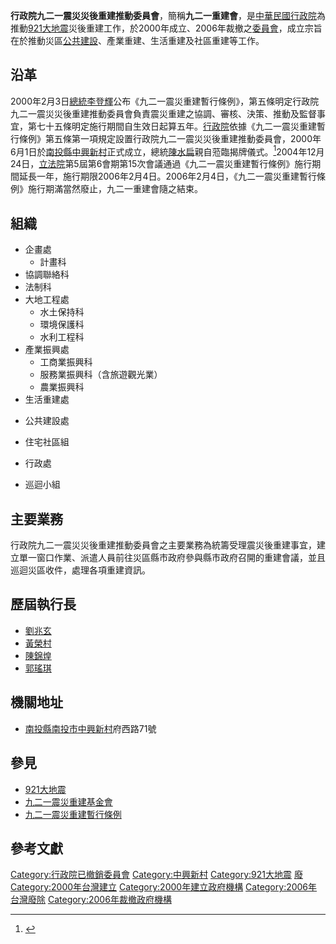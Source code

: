 '''行政院九二一震災災後重建推動委員會'''，簡稱'''九二一重建會'''，是[[中華民國行政院|中華民國行政院]]為推動[[921大地震|921大地震]]災後重建工作，於2000年成立、2006年裁撤之[[委員會|委員會]]，成立宗旨在於推動災區[[公共建設|公共建設]]、產業重建、生活重建及社區重建等工作。

==沿革==
2000年2月3日[[中華民國總統|總統]][[李登輝|李登輝]]公布《九二一震災重建暫行條例》，第五條明定行政院九二一震災災後重建推動委員會負責震災重建之協調、審核、決策、推動及監督事宜，第七十五條明定施行期間自生效日起算五年。[[行政院|行政院]]依據《九二一震災重建暫行條例》第五條第一項規定設置行政院九二一震災災後重建推動委員會，2000年6月1日於[[南投縣|南投縣]][[中興新村|中興新村]]正式成立，總統[[陳水扁|陳水扁]]親自蒞臨揭牌儀式。<ref>{{cite web |url=http://921.gov.tw/edu/edu-history3.html |language=zh-tw |title=八十九年大事紀 |author= |publisher=921網路博物館 |date= |accessdate=2013-04-06 |archive-url=https://web.archive.org/web/20130316171619/http://921.gov.tw/edu/edu-history3.html |archive-date=2013-03-16 |dead-url=yes }}</ref>2004年12月24日，[[立法院|立法院]]第5屆第6會期第15次會議通過《九二一震災重建暫行條例》施行期間延長一年，施行期限2006年2月4日。2006年2月4日，《九二一震災重建暫行條例》施行期滿當然廢止，九二一重建會隨之結束。

==組織==
*企畫處
**計畫科
*協調聯絡科
*法制科
*大地工程處
**水土保持科
**環境保護科
**水利工程科
*產業振興處
**工商業振興科
**服務業振興科（含旅遊觀光業）
**農業振興科
*生活重建處

*公共建設處

*住宅社區組

*行政處

*巡迴小組
==主要業務==
行政院九二一震災災後重建推動委員會之主要業務為統籌受理震災後重建事宜，建立單一窗口作業、派遣人員前往災區縣市政府參與縣市政府召開的重建會議，並且巡迴災區收件，處理各項重建資訊。

==歷屆執行長==
*[[劉兆玄|劉兆玄]]
*[[黃榮村|黃榮村]]
*[[陳錦煌|陳錦煌]]
*[[郭瑤琪|郭瑤琪]]

==機關地址==
*[[南投縣|南投縣]][[南投市|南投市]][[中興新村|中興新村]]府西路71號

==參見==
*[[921大地震|921大地震]]
*[[九二一震災重建基金會|九二一震災重建基金會]]
*[http://law.moj.gov.tw/LawClass/LawAll.aspx?PCode=A0030110 九二一震災重建暫行條例] {{Wayback|url=http://law.moj.gov.tw/LawClass/LawAll.aspx?PCode=A0030110 |date=20201129202828 }}
==參考文獻==
{{reflist}}

{{921大地震}}
[[Category:行政院已撤銷委員會|Category:行政院已撤銷委員會]]
[[Category:中興新村|Category:中興新村]]
[[Category:921大地震|Category:921大地震]]
[[Category:南投縣的政府機構|廢]]
[[Category:2000年台灣建立|Category:2000年台灣建立]]
[[Category:2000年建立政府機構|Category:2000年建立政府機構]]
[[Category:2006年台灣廢除|Category:2006年台灣廢除]]
[[Category:2006年裁撤政府機構|Category:2006年裁撤政府機構]]
